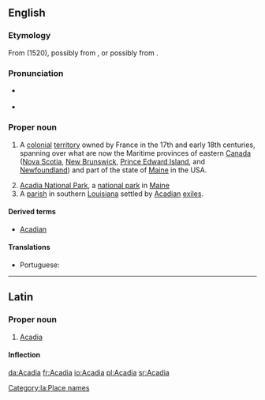==English==
{{wikipedia}}

===Etymology===
From {{etyl|it|en}} {{m|it|Archadia}} (1520), possibly from {{etyl|grc|en}} {{m|grc|Ἀρκαδία||a place of rural peace in pastoral poetry}}, or possibly from {{etyl|mic|en}} {{m|mic|akadie||fertile land}}.

===Pronunciation===
* {{a|US}} {{IPA|/əˈkeɪ.di.ə/|lang=en}}
* {{rhymes|eɪdiə|lang=en}}

===Proper noun===
{{en-proper noun}}

# {{label|en|history}} A [[colonial]] [[territory]] owned by France in the 17th and early 18th centuries, spanning over what are now the Maritime provinces of eastern [[Canada]] ([[Nova Scotia]], [[New Brunswick]], [[Prince Edward Island]], and [[Newfoundland]]) and part of the state of [[Maine]] in the USA.
# [[w:Acadia National Park|Acadia National Park]], a [[national park]] in [[Maine]]
# A [[parish]] in southern [[Louisiana]] settled by [[Acadian]] [[exiles]].

====Derived terms====
* [[Acadian]]

====Translations====
{{trans-top|a French colonial territory in North America}}
* Portuguese: {{t|pt|Acádia|f}}
{{trans-mid}}
{{trans-bottom}}

----

==Latin==

===Proper noun===
{{la-proper noun|Acadia|Acadiae|Acadiae|f|first}}

# {{lb|la|New Latin}} [[#English|Acadia]]

====Inflection====
{{la-decl-1st|loc=1|num=sg|Acadi}}

[[Category:la:Place names]]

[[da:Acadia]]
[[fr:Acadia]]
[[io:Acadia]]
[[pl:Acadia]]
[[sr:Acadia]]